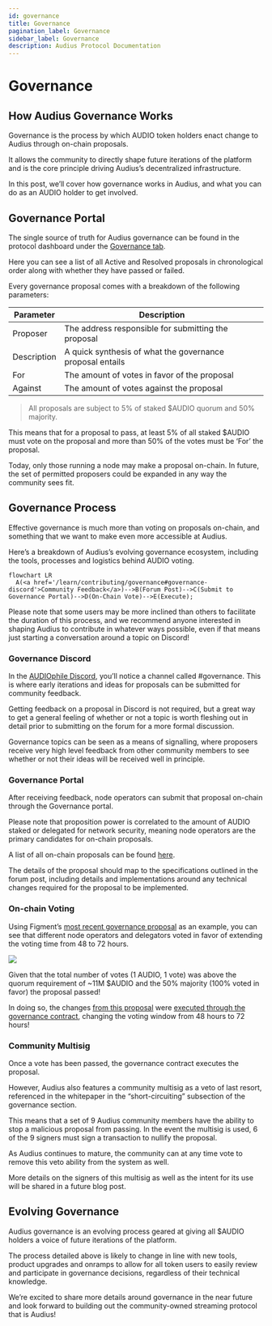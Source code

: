 ```yaml
---
id: governance
title: Governance
pagination_label: Governance
sidebar_label: Governance
description: Audius Protocol Documentation
---
```


# Governance

## How Audius Governance Works

Governance is the process by which AUDIO token holders enact change to Audius through on-chain
proposals.

It allows the community to directly shape future iterations of the platform and is the core
principle driving Audius’s decentralized infrastructure.

In this post, we’ll cover how governance works in Audius, and what you can do as an AUDIO holder to
get involved.

## Governance Portal

The single source of truth for Audius governance can be found in the protocol dashboard under the
[Governance tab](https://dashboard.audius.org/#/governance).

Here you can see a list of all Active and Resolved proposals in chronological order along with
whether they have passed or failed.

Every governance proposal comes with a breakdown of the following parameters:

| Parameter   | Description                                               |
| ----------- | --------------------------------------------------------- |
| Proposer    | The address responsible for submitting the proposal       |
| Description | A quick synthesis of what the governance proposal entails |
| For         | The amount of votes in favor of the proposal              |
| Against     | The amount of votes against the proposal                  |

> All proposals are subject to 5% of staked $AUDIO quorum and 50% majority.

This means that for a proposal to pass, at least 5% of all staked $AUDIO must vote on the proposal
and more than 50% of the votes must be ‘For’ the proposal.

Today, only those running a node may make a proposal on-chain. In future, the set of permitted
proposers could be expanded in any way the community sees fit.

## Governance Process

Effective governance is much more than voting on proposals on-chain, and something that we want to
make even more accessible at Audius.

Here’s a breakdown of Audius’s evolving governance ecosystem, including the tools, processes and
logistics behind AUDIO voting.

```mermaid
flowchart LR
  A(<a href='/learn/contributing/governance#governance-discord'>Community Feedback</a>)-->B(Forum Post)-->C(Submit to Governance Portal)-->D(On-Chain Vote)-->E(Execute);

```

Please note that some users may be more inclined than others to facilitate the duration of this
process, and we recommend anyone interested in shaping Audius to contribute in whatever ways
possible, even if that means just starting a conversation around a topic on Discord!

### Governance Discord

<!-- TODO: This channel is archived -->

In the [AUDIOphile Discord](https://discord.gg/audius), you’ll notice a channel called \#governance.
This is where early iterations and ideas for proposals can be submitted for community feedback.

Getting feedback on a proposal in Discord is not required, but a great way to get a general feeling
of whether or not a topic is worth fleshing out in detail prior to submitting on the forum for a
more formal discussion.

Governance topics can be seen as a means of signalling, where proposers receive very high level
feedback from other community members to see whether or not their ideas will be received well in
principle.

### Governance Portal

After receiving feedback, node operators can submit that proposal on-chain through the Governance
portal.

Please note that proposition power is correlated to the amount of AUDIO staked or delegated for
network security, meaning node operators are the primary candidates for on-chain proposals.

A list of all on-chain proposals can be found [here](https://dashboard.audius.org/#/governance).

The details of the proposal should map to the specifications outlined in the forum post, including
details and implementations around any technical changes required for the proposal to be
implemented.

### On-chain Voting

Using Figment’s
[most recent governance proposal](https://dashboard.audius.org/#/governance/proposal/9) as an
example, you can see that different node operators and delegators voted in favor of extending the
voting time from 48 to 72 hours.

![](https://assets.website-files.com/6024b69839b1b7fd3787991c/607d16049feb3a126f852b57_H6OK09A-2szawbI66mlGi7489J5aj-x604boPIeDUs6zhfZB7Fs77rIsaskaMGslMNWdGrTfm2ZM_sLalkwBvLCn-I0aUm7g9aSIYr11qC0b2t5WHELcyUtSlK21OaD5UgB9mnRN.png)

Given that the total number of votes \(1 AUDIO, 1 vote\) was above the quorum requirement of ~11M
$AUDIO and the 50% majority \(100% voted in favor\) the proposal passed!

In doing so, the changes
[from this proposal](https://etherscan.io/tx/0xd4e14895b2a22b48469a43923ab7b30bee75f9a688941933430b3dae9510b8a6)
were
[executed through the governance contract](https://etherscan.io/tx/0x4396652fb9c1116cec5900f412608dfba7a3ec1b9967f4109a8ec3e09d3a75af),
changing the voting window from 48 hours to 72 hours!

### Community Multisig

Once a vote has been passed, the governance contract executes the proposal.

However, Audius also features a community multisig as a veto of last resort, referenced in the
whitepaper in the “short-circuiting” subsection of the governance section.

This means that a set of 9 Audius community members have the ability to stop a malicious proposal
from passing. In the event the multisig is used, 6 of the 9 signers must sign a transaction to
nullify the proposal.

As Audius continues to mature, the community can at any time vote to remove this veto ability from
the system as well.

More details on the signers of this multisig as well as the intent for its use will be shared in a
future blog post.

## Evolving Governance

Audius governance is an evolving process geared at giving all $AUDIO holders a voice of future
iterations of the platform.

The process detailed above is likely to change in line with new tools, product upgrades and onramps
to allow for all token users to easily review and participate in governance decisions, regardless of
their technical knowledge.

We’re excited to share more details around governance in the near future and look forward to
building out the community-owned streaming protocol that is Audius!
